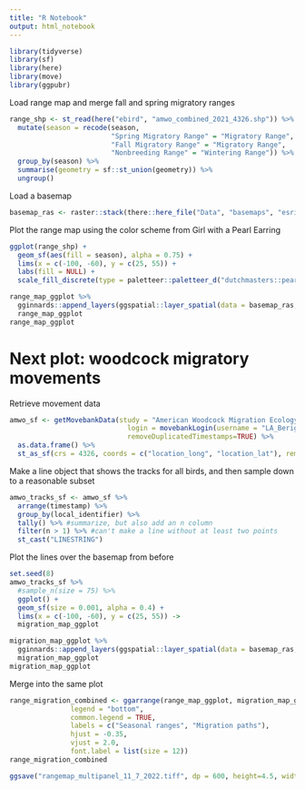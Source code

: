 ```yaml
---
title: "R Notebook"
output: html_notebook
---
```


```r
library(tidyverse)
library(sf)
library(here)
library(move)
library(ggpubr)
```

Load range map and merge fall and spring migratory ranges
```r
range_shp <- st_read(here("ebird", "amwo_combined_2021_4326.shp")) %>%
  mutate(season = recode(season, 
                         "Spring Migratory Range" = "Migratory Range",
                         "Fall Migratory Range" = "Migratory Range",
                         "Nonbreeding Range" = "Wintering Range")) %>%
  group_by(season) %>%
  summarise(geometry = sf::st_union(geometry)) %>%
  ungroup()
```

Load a basemap
```r
basemap_ras <- raster::stack(there::here_file("Data", "basemaps", "esri_lightgrey", "esri_lightgrey_36_48_4326.tif"))
```

Plot the range map using the color scheme from Girl with a Pearl Earring
```r
ggplot(range_shp) +
  geom_sf(aes(fill = season), alpha = 0.75) +
  lims(x = c(-100, -60), y = c(25, 55)) +
  labs(fill = NULL) +
  scale_fill_discrete(type = paletteer::paletteer_d("dutchmasters::pearl_earring")) -> range_map_ggplot

range_map_ggplot %>%
  gginnards::append_layers(ggspatial::layer_spatial(data = basemap_ras, lazy = TRUE, dpi = 150), position = "bottom") ->
  range_map_ggplot
range_map_ggplot
```

# Next plot: woodcock migratory movements

Retrieve movement data
```r
amwo_sf <- getMovebankData(study = "American Woodcock Migration Ecology in Eastern North America", 
                             login = movebankLogin(username = "LA_Berigan", password = "33szcNUtv4iyPGU"), 
                             removeDuplicatedTimestamps=TRUE) %>% 
  as.data.frame() %>%
  st_as_sf(crs = 4326, coords = c("location_long", "location_lat"), remove = FALSE)
```

Make a line object that shows the tracks for all birds, and then sample down to a reasonable subset
```r
amwo_tracks_sf <- amwo_sf %>%
  arrange(timestamp) %>%
  group_by(local_identifier) %>%
  tally() %>% #summarize, but also add an n column
  filter(n > 1) %>% #can't make a line without at least two points
  st_cast("LINESTRING")
```

Plot the lines over the basemap from before
```r
set.seed(8) 
amwo_tracks_sf %>% 
  #sample_n(size = 75) %>%
  ggplot() +
  geom_sf(size = 0.001, alpha = 0.4) +
  lims(x = c(-100, -60), y = c(25, 55)) ->
  migration_map_ggplot

migration_map_ggplot %>%
  gginnards::append_layers(ggspatial::layer_spatial(data = basemap_ras, lazy = TRUE, dpi = 150), position = "bottom") ->
  migration_map_ggplot
migration_map_ggplot
```

Merge into the same plot
```r
range_migration_combined <- ggarrange(range_map_ggplot, migration_map_ggplot,
               legend = "bottom",
               common.legend = TRUE,
               labels = c("Seasonal ranges", "Migration paths"),
               hjust = -0.35,
               vjust = 2.0,
               font.label = list(size = 12))
range_migration_combined

ggsave("rangemap_multipanel_11_7_2022.tiff", dp = 600, height=4.5, width=7.5)
```

